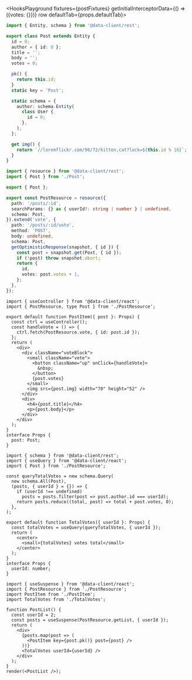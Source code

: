 
<HooksPlayground fixtures={postFixtures} getInitialInterceptorData={() => ({votes: {}})} row defaultTab={props.defaultTab}>

```ts title="Post" collapsed
import { Entity, schema } from '@data-client/rest';

export class Post extends Entity {
  id = 0;
  author = { id: 0 };
  title = '';
  body = '';
  votes = 0;

  pk() {
    return this.id;
  }
  static key = 'Post';

  static schema = {
    author: schema.Entity(
      class User {
        id = 0;
      },
    ),
  };

  get img() {
    return `//loremflickr.com/96/72/kitten,cat?lock=${this.id % 16}`;
  }
}
```

```ts title="PostResource" {14-21}
import { resource } from '@data-client/rest';
import { Post } from './Post';

export { Post };

export const PostResource = resource({
  path: '/posts/:id',
  searchParams: {} as { userId?: string | number } | undefined,
  schema: Post,
}).extend('vote', {
  path: '/posts/:id/vote',
  method: 'POST',
  body: undefined,
  schema: Post,
  getOptimisticResponse(snapshot, { id }) {
    const post = snapshot.get(Post, { id });
    if (!post) throw snapshot.abort;
    return {
      id,
      votes: post.votes + 1,
    };
  },
});
```

```tsx title="PostItem" {7} collapsed
import { useController } from '@data-client/react';
import { PostResource, type Post } from './PostResource';

export default function PostItem({ post }: Props) {
  const ctrl = useController();
  const handleVote = () => {
    ctrl.fetch(PostResource.vote, { id: post.id });
  };
  return (
    <div>
      <div className="voteBlock">
        <small className="vote">
          <button className="up" onClick={handleVote}>
            &nbsp;
          </button>
          {post.votes}
        </small>
        <img src={post.img} width="70" height="52" />
      </div>
      <div>
        <h4>{post.title}</h4>
        <p>{post.body}</p>
      </div>
    </div>
  );
}
interface Props {
  post: Post;
}
```

```tsx title="TotalVotes" collapsed {15}
import { schema } from '@data-client/rest';
import { useQuery } from '@data-client/react';
import { Post } from './PostResource';

const queryTotalVotes = new schema.Query(
  new schema.All(Post),
  (posts, { userId } = {}) => {
    if (userId !== undefined)
      posts = posts.filter(post => post.author.id === userId);
    return posts.reduce((total, post) => total + post.votes, 0);
  },
);

export default function TotalVotes({ userId }: Props) {
  const totalVotes = useQuery(queryTotalVotes, { userId });
  return (
    <center>
      <small>{totalVotes} votes total</small>
    </center>
  );
}
interface Props {
  userId: number;
}
```

```tsx title="PostList" collapsed
import { useSuspense } from '@data-client/react';
import { PostResource } from './PostResource';
import PostItem from './PostItem';
import TotalVotes from './TotalVotes';

function PostList() {
  const userId = 2;
  const posts = useSuspense(PostResource.getList, { userId });
  return (
    <div>
      {posts.map(post => (
        <PostItem key={post.pk()} post={post} />
      ))}
      <TotalVotes userId={userId} />
    </div>
  );
}
render(<PostList />);
```

</HooksPlayground>
